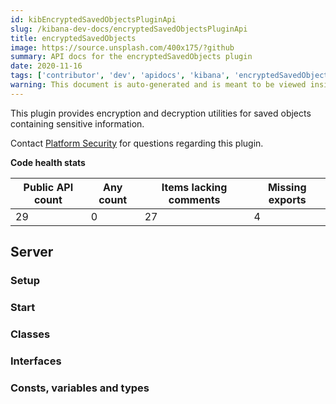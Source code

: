 ```yaml
---
id: kibEncryptedSavedObjectsPluginApi
slug: /kibana-dev-docs/encryptedSavedObjectsPluginApi
title: encryptedSavedObjects
image: https://source.unsplash.com/400x175/?github
summary: API docs for the encryptedSavedObjects plugin
date: 2020-11-16
tags: ['contributor', 'dev', 'apidocs', 'kibana', 'encryptedSavedObjects']
warning: This document is auto-generated and is meant to be viewed inside our experimental, new docs system. Reach out in #docs-engineering for more info.
---
```


This plugin provides encryption and decryption utilities for saved objects containing sensitive information.

Contact [Platform Security](https://github.com/orgs/elastic/teams/kibana-security) for questions regarding this plugin.

**Code health stats**

| Public API count  | Any count | Items lacking comments | Missing exports | 
|-------------------|-----------|------------------------|-----------------|
| 29 | 0 | 27 | 4 |

## Server

### Setup
<DocDefinitionList data={[encryptedSavedObjectsObj.server.setup]}/>

### Start
<DocDefinitionList data={[encryptedSavedObjectsObj.server.start]}/>

### Classes
<DocDefinitionList data={encryptedSavedObjectsObj.server.classes}/>

### Interfaces
<DocDefinitionList data={encryptedSavedObjectsObj.server.interfaces}/>

### Consts, variables and types
<DocDefinitionList data={encryptedSavedObjectsObj.server.misc}/>

